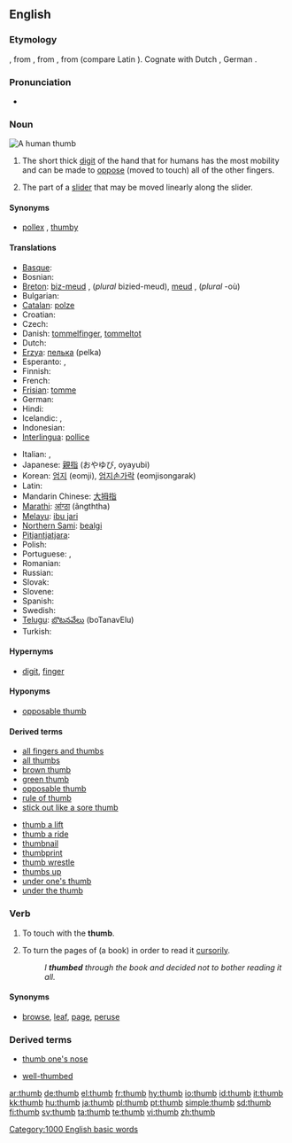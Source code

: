 ==English==

===Etymology===
{{OE.}} {{term|þuma|þūma|lang=ang}}, from {{PG.}}, from {{proto|Indo-European|tūmon-|thick finger}}, from {{proto|Indo-European|tū-|swell}} (compare Latin {{term|tumere|lang=la}}).  Cognate with Dutch {{term|duim|lang=nl}}, German {{term|Daumen|lang=de}}.

===Pronunciation===
* {{audio|en-us-thumb.ogg|Audio (US)}}
*: {{rhymes|ʌm}}

===Noun===
[[Image:Thumbup.jpg|thumb|A human '''thumb''']]
{{en-noun}}

# The short thick [[digit]] of the hand that for humans has the most mobility and can be made to [[oppose]] (moved to touch) all of the other fingers.
# {{computing}} The part of a [[slider]] that may be moved linearly along the slider.

====Synonyms====
* {{sense|digit}} [[pollex]] {{qualifier|technical}}, [[thumby]] {{qualifier|colloquial}}

====Translations====
{{trans-top|digit}}
* [[Basque]]: {{t|eu|hazlodi}}
* Bosnian: {{t-|bs|palac|m}}
* [[Breton]]: [[biz-meud]] {{m}}, (''plural'' bizied-meud), [[meud]] {{m}}, (''plural'' -où)
* Bulgarian: {{t+|bg|палец|m|sc=Cyrl}}
* [[Catalan]]: [[polze]] {{m}}
* Croatian: {{t+|hr|palac|m}}
* Czech: {{t-|cs|palec|m}}
* Danish: [[tommelfinger]], [[tommeltot]]
* Dutch: {{t+|nl|duim|m}}
* [[Erzya]]: [[пелька]] (pelka)
* Esperanto: {{t-|eo|polekso|xs=Esperanto}}, {{t-|eo|dikfingro|xs=Esperanto}}
* Finnish: {{t+|fi|peukalo}}
* French: {{t+|fr|pouce|m}}
* [[Frisian]]: [[tomme]]
* German: {{t|de|Daumen|m}}
* Hindi: {{t|hi|अंगूठा|tr=angooththa}}
* Icelandic: {{t+|is|þumall|m}}, {{t-|is|þumalfingur|m}}
* Indonesian: {{t+|id|ibu jari|xs=Indonesian}}
* [[Interlingua]]: [[pollice]]
{{trans-mid}}
* Italian: {{t+|it|pollice|m}}, {{t-|it|dito grosso|m}}
* Japanese: [[親指]] (おやゆび, oyayubi)
* Korean: [[엄지]] (eomji), [[엄지손가락]] (eomjisongarak)
* Latin: {{t-|la|pollex|m}}
* Mandarin Chinese: [[大拇指]]
* [[Marathi]]: [[आंग्ठा]] (ãngththa)
* [[Melayu]]: [[ibu jari]]
* [[Northern Sami]]: [[bealgi]]
* [[Pitjantjatjara]]: {{unicode|[[maṟa mama]]}}
* Polish: {{t+|pl|kciuk|m}}
* Portuguese: {{t-|pt|dedo polegar|m}}, {{t+|pt|polegar|m}}
* Romanian: {{t-|ro|deget mare|n}}
* Russian: {{t+|ru|большой палец|m|tr=bol'šój pál'ec|sc=Cyrl}}
* Slovak: {{t-|sk|palec|m}}
* Slovene: {{t+|sl|palec|m}}
* Spanish: {{t+|es|pulgar|m}}
* Swedish: {{t+|sv|tumme}}
* [[Telugu]]: [[బొటనవేలు]] (boTanavElu)
* Turkish: {{t+|tr|başparmak|m}}
{{trans-bottom}}

{{trans-top|part of a slider}}
{{trans-mid}}
{{trans-bottom}}

====Hypernyms====
* {{sense|digit}} [[digit]], [[finger]]

====Hyponyms====
* {{sense|digit}} [[opposable thumb]]

====Derived terms====
{{rel-top|terms derived from the noun}}
* [[all fingers and thumbs]]
* [[all thumbs]]
* [[brown thumb]]
* [[green thumb]]
* [[opposable thumb]]
* [[rule of thumb]]
* [[stick out like a sore thumb]]
{{rel-mid}}
* [[thumb a lift]]
* [[thumb a ride]]
* [[thumbnail]]
* [[thumbprint]]
* [[thumb wrestle]]
* [[thumbs up]]
* [[under one's thumb]]
* [[under the thumb]]
{{rel-bottom}}

===Verb===
{{en-verb}}

# {{transitive}} To touch with the '''thumb'''.
# {{transitive}} To turn the pages of (a book) in order to read it [[cursorily]].
#: ''I '''thumbed''' through the book and decided not to bother reading it all.''

====Synonyms====
* {{sense|to turn pages}} [[browse]], [[leaf]], [[page]], [[peruse]]

===Derived terms===
{{rel-top|terms derived from the verb}}
* [[thumb one's nose]]
{{rel-mid}}
* [[well-thumbed]]
{{rel-bottom}}

[[Category:1000 English basic words]]

[[ar:thumb]]
[[de:thumb]]
[[el:thumb]]
[[fr:thumb]]
[[hy:thumb]]
[[io:thumb]]
[[id:thumb]]
[[it:thumb]]
[[kk:thumb]]
[[hu:thumb]]
[[ja:thumb]]
[[pl:thumb]]
[[pt:thumb]]
[[simple:thumb]]
[[sd:thumb]]
[[fi:thumb]]
[[sv:thumb]]
[[ta:thumb]]
[[te:thumb]]
[[vi:thumb]]
[[zh:thumb]]